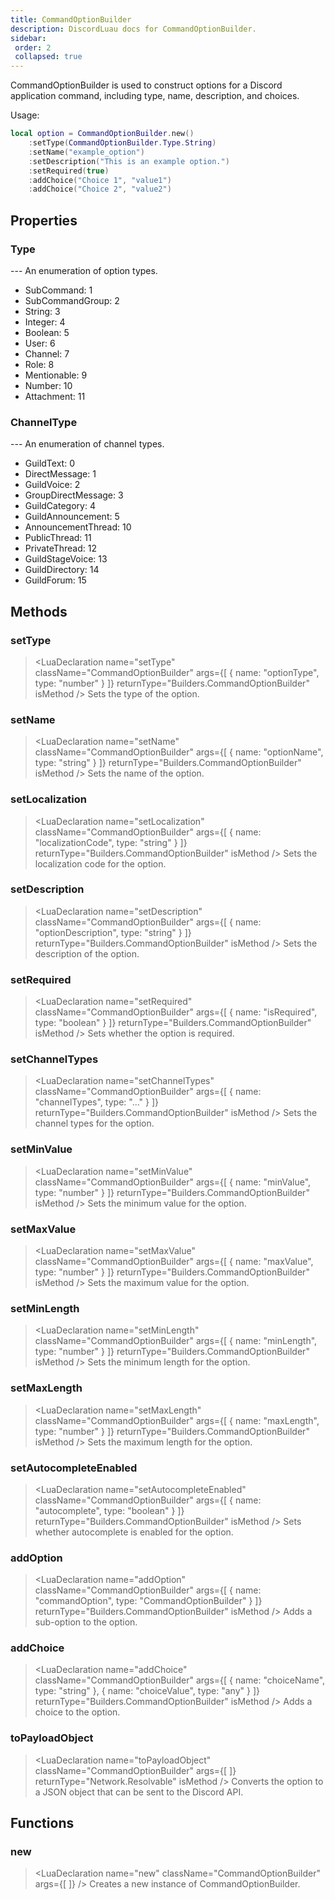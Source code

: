 ```yaml
---
title: CommandOptionBuilder
description: DiscordLuau docs for CommandOptionBuilder.
sidebar:
 order: 2
 collapsed: true
---
```

[//]: # (This file was automatically compiled through the Generator luau code under this repository)
[//]: # (if you want to edit the documentation of discord-luau, please write changes)
[//]: # (to the discord-luau repository itself, we extract the comments from discord-luau and translate)
[//]: # (them into markdown files that Nextra can interpret!)

[//]: # (----- DOCUMENT IMPORTS ----- )


[//]: # (----- DOCUMENT DESCRIPTION ----- )

CommandOptionBuilder is used to construct options for a Discord application command, including type, name, description, and choices.

Usage:
```lua
local option = CommandOptionBuilder.new()
	:setType(CommandOptionBuilder.Type.String)
	:setName("example_option")
	:setDescription("This is an example option.")
	:setRequired(true)
	:addChoice("Choice 1", "value1")
	:addChoice("Choice 2", "value2")
```

[//]: # (----- DOCUMENT PROPERTIES ----- )

## Properties

### Type

<LuaProperty name="CommandOptionBuilder.Type" type="table" />
---
An enumeration of option types.

- SubCommand: 1
- SubCommandGroup: 2
- String: 3
- Integer: 4
- Boolean: 5
- User: 6
- Channel: 7
- Role: 8
- Mentionable: 9
- Number: 10
- Attachment: 11
### ChannelType

<LuaProperty name="CommandOptionBuilder.ChannelType" type="table" />
---
An enumeration of channel types.

- GuildText: 0
- DirectMessage: 1
- GuildVoice: 2
- GroupDirectMessage: 3
- GuildCategory: 4
- GuildAnnouncement: 5
- AnnouncementThread: 10
- PublicThread: 11
- PrivateThread: 12
- GuildStageVoice: 13
- GuildDirectory: 14
- GuildForum: 15

[//]: # (----- DOCUMENT METHODS ----- )

## Methods

### setType

> <LuaDeclaration name="setType" className="CommandOptionBuilder" args={[ { name: "optionType", type: "number" } ]} returnType="Builders.CommandOptionBuilder" isMethod />
Sets the type of the option.
### setName

> <LuaDeclaration name="setName" className="CommandOptionBuilder" args={[ { name: "optionName", type: "string" } ]} returnType="Builders.CommandOptionBuilder" isMethod />
Sets the name of the option.
### setLocalization

> <LuaDeclaration name="setLocalization" className="CommandOptionBuilder" args={[ { name: "localizationCode", type: "string" } ]} returnType="Builders.CommandOptionBuilder" isMethod />
Sets the localization code for the option.
### setDescription

> <LuaDeclaration name="setDescription" className="CommandOptionBuilder" args={[ { name: "optionDescription", type: "string" } ]} returnType="Builders.CommandOptionBuilder" isMethod />
Sets the description of the option.
### setRequired

> <LuaDeclaration name="setRequired" className="CommandOptionBuilder" args={[ { name: "isRequired", type: "boolean" } ]} returnType="Builders.CommandOptionBuilder" isMethod />
Sets whether the option is required.
### setChannelTypes

> <LuaDeclaration name="setChannelTypes" className="CommandOptionBuilder" args={[ { name: "channelTypes", type: "..." } ]} returnType="Builders.CommandOptionBuilder" isMethod />
Sets the channel types for the option.
### setMinValue

> <LuaDeclaration name="setMinValue" className="CommandOptionBuilder" args={[ { name: "minValue", type: "number" } ]} returnType="Builders.CommandOptionBuilder" isMethod />
Sets the minimum value for the option.
### setMaxValue

> <LuaDeclaration name="setMaxValue" className="CommandOptionBuilder" args={[ { name: "maxValue", type: "number" } ]} returnType="Builders.CommandOptionBuilder" isMethod />
Sets the maximum value for the option.
### setMinLength

> <LuaDeclaration name="setMinLength" className="CommandOptionBuilder" args={[ { name: "minLength", type: "number" } ]} returnType="Builders.CommandOptionBuilder" isMethod />
Sets the minimum length for the option.
### setMaxLength

> <LuaDeclaration name="setMaxLength" className="CommandOptionBuilder" args={[ { name: "maxLength", type: "number" } ]} returnType="Builders.CommandOptionBuilder" isMethod />
Sets the maximum length for the option.
### setAutocompleteEnabled

> <LuaDeclaration name="setAutocompleteEnabled" className="CommandOptionBuilder" args={[ { name: "autocomplete", type: "boolean" } ]} returnType="Builders.CommandOptionBuilder" isMethod />
Sets whether autocomplete is enabled for the option.
### addOption

> <LuaDeclaration name="addOption" className="CommandOptionBuilder" args={[ { name: "commandOption", type: "CommandOptionBuilder" } ]} returnType="Builders.CommandOptionBuilder" isMethod />
Adds a sub-option to the option.
### addChoice

> <LuaDeclaration name="addChoice" className="CommandOptionBuilder" args={[ { name: "choiceName", type: "string" }, { name: "choiceValue", type: "any" } ]} returnType="Builders.CommandOptionBuilder" isMethod />
Adds a choice to the option.
### toPayloadObject

> <LuaDeclaration name="toPayloadObject" className="CommandOptionBuilder" args={[  ]} returnType="Network.Resolvable" isMethod />
Converts the option to a JSON object that can be sent to the Discord API.

[//]: # (----- DOCUMENT FUNCTIONS ----- )

## Functions

### new

> <LuaDeclaration name="new" className="CommandOptionBuilder" args={[  ]} />
Creates a new instance of CommandOptionBuilder.


